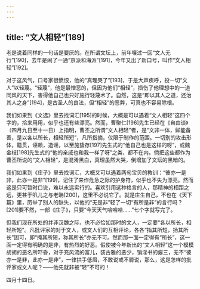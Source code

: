 ```yaml
---
---
---
```

title: “文人相轻”[189]
---




老是说着同样的一句话是要厌的。在所谓文坛上，前年嚷过一回“文人无行”[190]，去年是闹了一通“京派和海派”[191]，今年又出了新口号，叫作“文人相轻”[192]。

对于这风气，口号家很愤恨，他的“真理哭了”[193]，于是大声疾呼，投一切“文人”以轻蔑。“轻蔑”，他是最憎恶的，但因为他们“相轻”，损伤了他理想中的一道同风的天下，害得他自己也只好施行轻蔑术了。自然，这是“即以其人之道，还治其人之身”[194]，是古圣人的良法，但“相轻”的恶弊，可真也不容易除根。

我们如果到《文选》里去找词汇[195]的时候，大概是可以遇着“文人相轻”这四个字的，拾来用用，似乎也还有些漂亮。然而，曹聚仁[196]先生已经在《自由谈》（四月九日至十一日）上指明，曹丕之所谓“文人相轻”者，是“文非一体，鲜能备善，是以各以所长，相轻所短”，凡所指摘，仅限于制作的范围。一切别的攻击形体，籍贯，诬赖，造谣，以至施蛰存[197]先生式的“他自己也是这样的呀”，或魏金枝[198]先生式的“他的亲戚也和我一样了呀”之类，都不在内。倘把这些都作为曹丕所说的“文人相轻”，是混淆黑白，真理虽然大哭，倒增加了文坛的黑暗的。

我们如果到《庄子》里去找词汇，大概又可以遇着两句宝贝的教训：“彼亦一是非，此亦一是非”[199]，记住了来作危急之际的护身符，似乎也不失为漂亮。然而这是只可暂时口说，难以永远实行的。喜欢引用这种格言的人，那精神的相距之远，更甚于叭儿之与老聃[200]，这里不必说它了。就是庄生自己，不也在《天下篇》里，历举了别人的缺失，以他的“无是非”轻了一切“有所是非”的言行吗？[201]要不然，一部《庄子》，只要“今天天气哈哈哈……”七个字就写完了。

但我们现在所处的并非汉魏之际，也不必恰如那时的文人，一定要“各以所长，相轻所短”。凡批评家的对于文人，或文人们的互相评论，各各“指其所短，扬其所长”固可，即“掩其所短，称其所长”亦无不可。然而那一面一定得有“所长”，这一面一定得有明确的是非，有热烈的好恶。假使被今年新出的“文人相轻”这一个模模胡胡的恶名所吓昏，对于充风流的富儿，装古雅的恶少，销淫书的瘪三，无不“彼亦一是非，此亦一是非”，一律拱手低眉，不敢说或不屑说，那么，这是怎样的批评家或文人呢？——他先就非被“轻”不可的！

四月十四日。